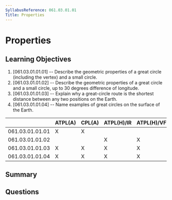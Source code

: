 ```yaml
---
SyllabusReference: 061.03.01.01
Title: Properties
---
```


# Properties

## Learning Objectives

1. [061.03.01.01.01] -- Describe the geometric properties of a great circle
   (including the vertex) and a small circle.
2. [061.03.01.01.02] -- Describe the geometric properties of a great circle and
   a small circle, up to 30 degrees difference of longitude.
3. [061.03.01.01.03] -- Explain why a great-circle route is the shortest
   distance between any two positions on the Earth.
4. [061.03.01.01.04] -- Name examples of great circles on the surface of the
   Earth.

|                 | ATPL(A) | CPL(A) | ATPL(H)/IR | ATPL(H)/VFR | CPL(H) | IR  | CBIR(A) |
| --------------- | ------- | ------ | ---------- | ----------- | ------ | --- | ------- |
| 061.03.01.01.01 | X       | X      |            |             |        |     |         |
| 061.03.01.01.02 |         |        | X          | X           | X      |     |         |
| 061.03.01.01.03 | X       | X      | X          | X           | X      |     |         |
| 061.03.01.01.04 | X       | X      | X          | X           | X      |     |         |

## Summary

## Questions
